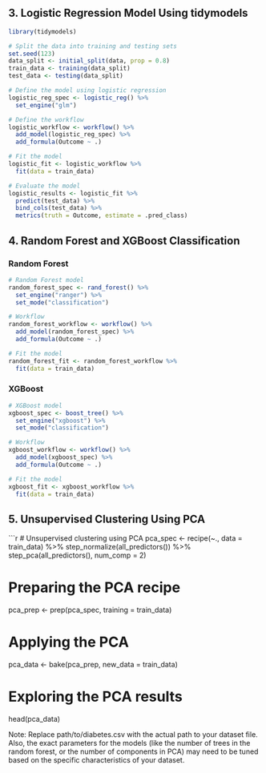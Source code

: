 ## 3. Logistic Regression Model Using tidymodels

```r
library(tidymodels)

# Split the data into training and testing sets
set.seed(123)
data_split <- initial_split(data, prop = 0.8)
train_data <- training(data_split)
test_data <- testing(data_split)

# Define the model using logistic regression
logistic_reg_spec <- logistic_reg() %>% 
  set_engine("glm")

# Define the workflow
logistic_workflow <- workflow() %>% 
  add_model(logistic_reg_spec) %>% 
  add_formula(Outcome ~ .)

# Fit the model
logistic_fit <- logistic_workflow %>% 
  fit(data = train_data)

# Evaluate the model
logistic_results <- logistic_fit %>% 
  predict(test_data) %>% 
  bind_cols(test_data) %>% 
  metrics(truth = Outcome, estimate = .pred_class)
```

## 4. Random Forest and XGBoost Classification

### Random Forest

```r
# Random Forest model
random_forest_spec <- rand_forest() %>% 
  set_engine("ranger") %>% 
  set_mode("classification")

# Workflow
random_forest_workflow <- workflow() %>% 
  add_model(random_forest_spec) %>% 
  add_formula(Outcome ~ .)

# Fit the model
random_forest_fit <- random_forest_workflow %>% 
  fit(data = train_data)
```

### XGBoost

```r
# XGBoost model
xgboost_spec <- boost_tree() %>% 
  set_engine("xgboost") %>% 
  set_mode("classification")

# Workflow
xgboost_workflow <- workflow() %>% 
  add_model(xgboost_spec) %>% 
  add_formula(Outcome ~ .)

# Fit the model
xgboost_fit <- xgboost_workflow %>% 
  fit(data = train_data)
```

## 5. Unsupervised Clustering Using PCA

```r
# Unsupervised clustering using PCA
pca_spec <- recipe(~., data = train_data) %>% 
  step_normalize(all_predictors()) %>% 
  step_pca(all_predictors(), num_comp = 2)

# Preparing the PCA recipe
pca_prep <- prep(pca_spec, training = train_data)

# Applying the PCA
pca_data <- bake(pca_prep, new_data = train_data)

# Exploring the PCA results
head(pca_data)

Note: Replace path/to/diabetes.csv with the actual path to your dataset file. Also, the exact parameters for the 
models (like the number of trees in the random forest, or the number of components in PCA) may need to be tuned based on 
the specific characteristics of 
your dataset. ​
